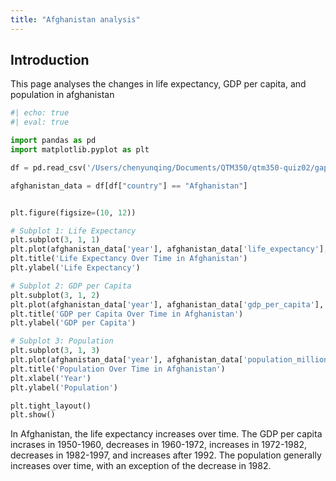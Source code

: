 ```yaml
---
title: "Afghanistan analysis"
---
```

## Introduction

This page analyses the changes in life expectancy, GDP per capita, and population in afghanistan

```python
#| echo: true
#| eval: true

import pandas as pd
import matplotlib.pyplot as plt

df = pd.read_csv('/Users/chenyunqing/Documents/QTM350/qtm350-quiz02/gapminder.csv')

afghanistan_data = df[df["country"] == "Afghanistan"]


plt.figure(figsize=(10, 12))

# Subplot 1: Life Expectancy
plt.subplot(3, 1, 1)
plt.plot(afghanistan_data['year'], afghanistan_data['life_expectancy'], marker='o', color='blue')
plt.title('Life Expectancy Over Time in Afghanistan')
plt.ylabel('Life Expectancy')

# Subplot 2: GDP per Capita
plt.subplot(3, 1, 2)
plt.plot(afghanistan_data['year'], afghanistan_data['gdp_per_capita'], marker='o', color='green')
plt.title('GDP per Capita Over Time in Afghanistan')
plt.ylabel('GDP per Capita')

# Subplot 3: Population
plt.subplot(3, 1, 3)
plt.plot(afghanistan_data['year'], afghanistan_data['population_millions'], marker='o', color='red')
plt.title('Population Over Time in Afghanistan')
plt.xlabel('Year')
plt.ylabel('Population')

plt.tight_layout()
plt.show()

```

In Afghanistan, the life expectancy increases over time. The GDP per capita incrases in 1950-1960, decreases in 1960-1972, increases in 1972-1982, decreases in 1982-1997, and increases after 1992. The population generally increases over time, with an exception of the decrease in 1982.